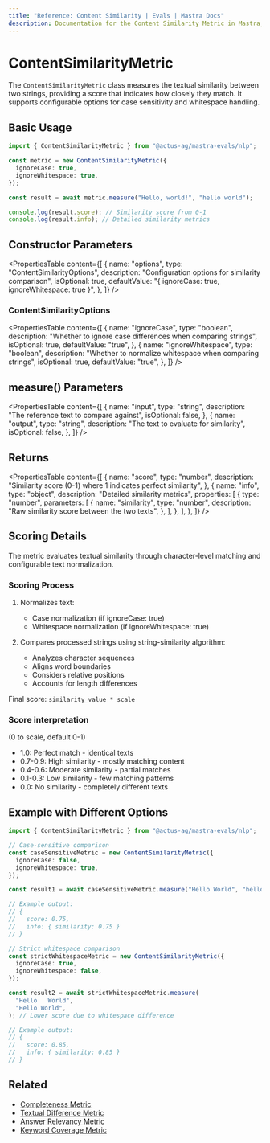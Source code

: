 ```yaml
---
title: "Reference: Content Similarity | Evals | Mastra Docs"
description: Documentation for the Content Similarity Metric in Mastra, which measures textual similarity between strings and provides a matching score.
---
```



# ContentSimilarityMetric

<ScorerCallout />

The `ContentSimilarityMetric` class measures the textual similarity between two strings, providing a score that indicates how closely they match. It supports configurable options for case sensitivity and whitespace handling.

## Basic Usage

```typescript
import { ContentSimilarityMetric } from "@actus-ag/mastra-evals/nlp";

const metric = new ContentSimilarityMetric({
  ignoreCase: true,
  ignoreWhitespace: true,
});

const result = await metric.measure("Hello, world!", "hello world");

console.log(result.score); // Similarity score from 0-1
console.log(result.info); // Detailed similarity metrics
```

## Constructor Parameters

<PropertiesTable
  content={[
    {
      name: "options",
      type: "ContentSimilarityOptions",
      description: "Configuration options for similarity comparison",
      isOptional: true,
      defaultValue: "{ ignoreCase: true, ignoreWhitespace: true }",
    },
  ]}
/>

### ContentSimilarityOptions

<PropertiesTable
  content={[
    {
      name: "ignoreCase",
      type: "boolean",
      description: "Whether to ignore case differences when comparing strings",
      isOptional: true,
      defaultValue: "true",
    },
    {
      name: "ignoreWhitespace",
      type: "boolean",
      description: "Whether to normalize whitespace when comparing strings",
      isOptional: true,
      defaultValue: "true",
    },
  ]}
/>

## measure() Parameters

<PropertiesTable
  content={[
    {
      name: "input",
      type: "string",
      description: "The reference text to compare against",
      isOptional: false,
    },
    {
      name: "output",
      type: "string",
      description: "The text to evaluate for similarity",
      isOptional: false,
    },
  ]}
/>

## Returns

<PropertiesTable
  content={[
    {
      name: "score",
      type: "number",
      description:
        "Similarity score (0-1) where 1 indicates perfect similarity",
    },
    {
      name: "info",
      type: "object",
      description: "Detailed similarity metrics",
      properties: [
        {
          type: "number",
          parameters: [
            {
              name: "similarity",
              type: "number",
              description: "Raw similarity score between the two texts",
            },
          ],
        },
      ],
    },
  ]}
/>

## Scoring Details

The metric evaluates textual similarity through character-level matching and configurable text normalization.

### Scoring Process

1. Normalizes text:

   - Case normalization (if ignoreCase: true)
   - Whitespace normalization (if ignoreWhitespace: true)

2. Compares processed strings using string-similarity algorithm:
   - Analyzes character sequences
   - Aligns word boundaries
   - Considers relative positions
   - Accounts for length differences

Final score: `similarity_value * scale`

### Score interpretation

(0 to scale, default 0-1)

- 1.0: Perfect match - identical texts
- 0.7-0.9: High similarity - mostly matching content
- 0.4-0.6: Moderate similarity - partial matches
- 0.1-0.3: Low similarity - few matching patterns
- 0.0: No similarity - completely different texts

## Example with Different Options

```typescript
import { ContentSimilarityMetric } from "@actus-ag/mastra-evals/nlp";

// Case-sensitive comparison
const caseSensitiveMetric = new ContentSimilarityMetric({
  ignoreCase: false,
  ignoreWhitespace: true,
});

const result1 = await caseSensitiveMetric.measure("Hello World", "hello world"); // Lower score due to case difference

// Example output:
// {
//   score: 0.75,
//   info: { similarity: 0.75 }
// }

// Strict whitespace comparison
const strictWhitespaceMetric = new ContentSimilarityMetric({
  ignoreCase: true,
  ignoreWhitespace: false,
});

const result2 = await strictWhitespaceMetric.measure(
  "Hello   World",
  "Hello World",
); // Lower score due to whitespace difference

// Example output:
// {
//   score: 0.85,
//   info: { similarity: 0.85 }
// }
```

## Related

- [Completeness Metric](./completeness)
- [Textual Difference Metric](./textual-difference)
- [Answer Relevancy Metric](./answer-relevancy)
- [Keyword Coverage Metric](./keyword-coverage)
